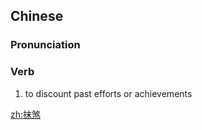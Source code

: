 ==Chinese==
{{zh-forms}}

===Pronunciation===
{{zh-pron
|m=mòshā
|c=mut3 saat3
|cat=v
}}

===Verb===
{{zh-verb}}

# to discount past efforts or achievements

[[zh:抹煞]]